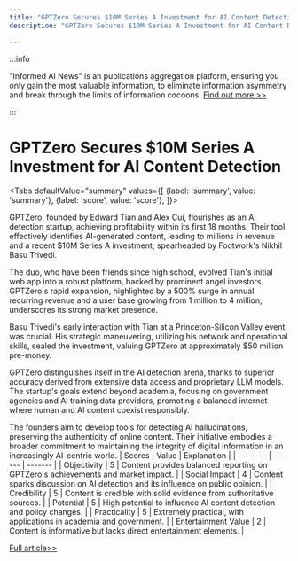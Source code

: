 ```yaml
---
title: "GPTZero Secures $10M Series A Investment for AI Content Detection"
description: "GPTZero Secures $10M Series A Investment for AI Content Detection"

---
```



:::info

"Informed AI News" is an publications aggregation platform, ensuring you only gain the most valuable information, to eliminate information asymmetry and break through the limits of information cocoons.  [Find out more >>](/)

:::

# GPTZero Secures $10M Series A Investment for AI Content Detection


<Tabs
	defaultValue="summary"
	values={[
	{label: 'summary', value: 'summary'},
	{label: 'score', value: 'score'},
]}>
<TabItem value="summary">


GPTZero, founded by Edward Tian and Alex Cui, flourishes as an AI detection startup, achieving profitability within its first 18 months. Their tool effectively identifies AI-generated content, leading to millions in revenue and a recent $10M Series A investment, spearheaded by Footwork's Nikhil Basu Trivedi.

The duo, who have been friends since high school, evolved Tian's initial web app into a robust platform, backed by prominent angel investors. GPTZero's rapid expansion, highlighted by a 500% surge in annual recurring revenue and a user base growing from 1 million to 4 million, underscores its strong market presence.

Basu Trivedi's early interaction with Tian at a Princeton-Silicon Valley event was crucial. His strategic maneuvering, utilizing his network and operational skills, sealed the investment, valuing GPTZero at approximately $50 million pre-money.

GPTZero distinguishes itself in the AI detection arena, thanks to superior accuracy derived from extensive data access and proprietary LLM models. The startup's goals extend beyond academia, focusing on government agencies and AI training data providers, promoting a balanced internet where human and AI content coexist responsibly.

The founders aim to develop tools for detecting AI hallucinations, preserving the authenticity of online content. Their initiative embodies a broader commitment to maintaining the integrity of digital information in an increasingly AI-centric world.
</TabItem>
<TabItem value="score">
	| Scores     | Value   | Explanation |
	| -------- | ------- | ------- |
	| Objectivity  | 5    | Content provides balanced reporting on GPTZero's achievements and market impact.    |
	| Social Impact | 4     | Content sparks discussion on AI detection and its influence on public opinion.    |
	| Credibility    | 5    | Content is credible with solid evidence from authoritative sources.    |
	| Potential    | 5    | High potential to influence AI content detection and policy changes.    |
	| Practicality    | 5    | Extremely practical, with applications in academia and government.    |
	| Entertainment Value    | 2    | Content is informative but lacks direct entertainment elements.    |
</TabItem>
</Tabs>

[Full article>>](https://techcrunch.com/2024/06/13/gptzero-profitable-ai-detection-startup-10m-series-a/)
